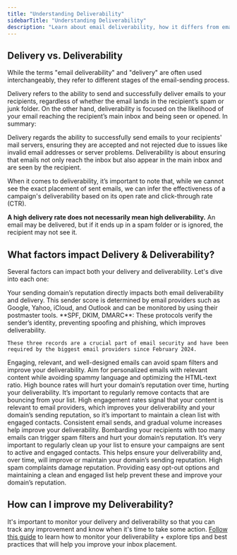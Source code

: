 ```yaml
---
title: "Understanding Deliverability"
sidebarTitle: "Understanding Deliverability"
description: "Learn about email deliverability, how it differs from email delivery, and what factors impact both aspects of your email campaigns."
---
```


## Delivery vs. Deliverability

While the terms "email deliverability" and "delivery" are often used interchangeably, they refer to different stages of the email-sending process.

Delivery refers to the ability to send and successfully deliver emails to your recipients, regardless of whether the email lands in the recipient’s spam or junk folder. On the other hand, deliverability is focused on the likelihood of your email reaching the recipient’s main inbox and being seen or opened. In summary:

<Card title="Delivery" icon="circle-check">
  Delivery regards the ability to successfully send emails to your recipients' mail servers, ensuring they are accepted and not rejected due to issues like invalid email addresses or server problems.
</Card>

<Card title="Deliverability" icon="inbox">
  Deliverability is about ensuring that emails not only reach the inbox but also appear in the main inbox and are seen by the recipient.
</Card>

When it comes to deliverability, it’s important to note that, while we cannot see the exact placement of sent emails, we can infer the effectiveness of a campaign's deliverability based on its open rate and click-through rate (CTR).

**A high delivery rate does not necessarily mean high deliverability.** An email may be delivered, but if it ends up in a spam folder or is ignored, the recipient may not see it.

## What factors impact Delivery & Deliverability?

Several factors can impact both your delivery and deliverability. Let's dive into each one:

<AccordionGroup>
  <Accordion title="Domain Reputation" defaultOpen={false}>
    Your sending domain’s reputation directly impacts both email deliverability and delivery. This sender score is determined by email providers such as Google, Yahoo, iCloud, and Outlook and can be monitored by using their postmaster tools.
  </Accordion>

  <Accordion title="Email Authentication" defaultOpen={false}>
    **SPF, DKIM, DMARC**: These protocols verify the sender’s identity, preventing spoofing and phishing, which improves deliverability.

    These three records are a crucial part of email security and have been required by the biggest email providers since February 2024.
  </Accordion>

  <Accordion title="Email Content" defaultOpen={false}>
    Engaging, relevant, and well-designed emails can avoid spam filters and improve your deliverability. Aim for personalized emails with relevant content while avoiding spammy language and optimizing the HTML-text ratio.
  </Accordion>

  <Accordion title="Bounce Rates" defaultOpen={false}>
    High bounce rates will hurt your domain’s reputation over time, hurting your deliverability. It’s important to regularly remove contacts that are bouncing from your list.
  </Accordion>

  <Accordion title="Engagement Rates" defaultOpen={false}>
    High engagement rates signal that your content is relevant to email providers, which improves your deliverability and your domain’s sending reputation, so it’s important to maintain a clean list with engaged contacts.
  </Accordion>

  <Accordion title="Sending Frequency & Volume" defaultOpen={false}>
    Consistent email sends, and gradual volume increases help improve your deliverability. Bombarding your recipients with too many emails can trigger spam filters and hurt your domain’s reputation.
  </Accordion>

  <Accordion title="List Hygiene" defaultOpen={false}>
    It’s very important to regularly clean up your list to ensure your campaigns are sent to active and engaged contacts. This helps ensure your deliverability and, over time, will improve or maintain your domain’s sending reputation.
  </Accordion>

  <Accordion title="Spam Complaints" defaultOpen={false}>
    High spam complaints damage reputation. Providing easy opt-out options and maintaining a clean and engaged list help prevent these and improve your domain’s reputation.
  </Accordion>
</AccordionGroup>

## How can I improve my Deliverability?

It's important to monitor your delivery and deliverability so that you can track any improvement and know when it's time to take some action. [Follow this guide](https://privy.mintlify.app/docs/learn/deliverability/how-to-improve-deliverability) to learn how to monitor your deliverability + explore tips and best practices that will help you improve your inbox placement.